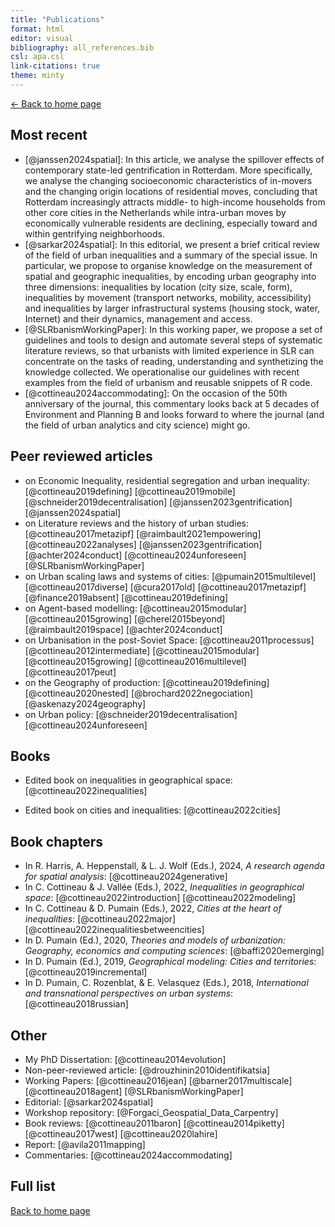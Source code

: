 ```yaml
---
title: "Publications"
format: html
editor: visual
bibliography: all_references.bib 
csl: apa.csl
link-citations: true
theme: minty 
---
```


[\<- Back to home page](http://clementinecttn.github.io/)

## Most recent {#publi-recent}

-   [@janssen2024spatial]: In this article, we analyse the spillover effects of contemporary state-led gentrification in Rotterdam. More specifically, we analyse the changing socioeconomic characteristics of in-movers and the changing origin locations of residential moves, concluding that Rotterdam increasingly attracts middle- to high-income households from other core cities in the Netherlands while intra-urban moves by economically vulnerable residents are declining, especially toward and within gentrifying neighborhoods. 
-   [@sarkar2024spatial]: In this editorial, we present a brief critical review of the field of urban inequalities and a summary of the special issue. In particular, we propose to organise knowledge on the measurement of spatial and geographic inequalities, by encoding urban geography into three dimensions: inequalities by location (city size, scale, form), inequalities by movement (transport networks, mobility, accessibility) and inequalities by larger infrastructural systems (housing stock, water, Internet) and their dynamics, management and access.
-   [@SLRbanismWorkingPaper]: In this working paper, we propose a set of guidelines and tools to design and automate several steps of systematic literature reviews, so that urbanists with limited experience in SLR can concentrate on the tasks of reading, understanding and synthetizing the knowledge collected. We operationalise our guidelines with recent examples from the field of urbanism and reusable snippets of R code.
-   [@cottineau2024accommodating]: On the occasion of the 50th anniversary of the journal, this commentary looks back at 5 decades of Environment and Planning B and looks forward to where the journal (and the field of urban analytics and city science) might go.

## Peer reviewed articles {#publi-articles}

-   on Economic Inequality, residential segregation and urban inequality: [@cottineau2019defining] [@cottineau2019mobile] [@schneider2019decentralisation] [@janssen2023gentrification] [@janssen2024spatial]
-   on Literature reviews and the history of urban studies: [@cottineau2017metazipf] [@raimbault2021empowering] [@cottineau2022analyses] [@janssen2023gentrification] [@achter2024conduct] [@cottineau2024unforeseen] [@SLRbanismWorkingPaper]
-   on Urban scaling laws and systems of cities: [@pumain2015multilevel] [@cottineau2017diverse] [@cura2017old] [@cottineau2017metazipf] [@finance2019absent] [@cottineau2019defining]
-   on Agent-based modelling: [@cottineau2015modular] [@cottineau2015growing] [@cherel2015beyond] [@raimbault2019space] [@achter2024conduct]
-   on Urbanisation in the post-Soviet Space: [@cottineau2011processus] [@cottineau2012intermediate] [@cottineau2015modular] [@cottineau2015growing] [@cottineau2016multilevel] [@cottineau2017peut]
-   on the Geography of production: [@cottineau2019defining] [@cottineau2020nested] [@brochard2022negociation] [@askenazy2024geography]
-   on Urban policy: [@schneider2019decentralisation] [@cottineau2024unforeseen]

## Books {#publi-books}

-   Edited book on inequalities in geographical space: [@cottineau2022inequalities]

-   Edited book on cities and inequalities: [@cottineau2022cities]

## Book chapters {#publi-book-chapters}

-   In R. Harris, A. Heppenstall, & L. J. Wolf (Eds.), 2024, *A research agenda for spatial analysis*: [@cottineau2024generative]
-   In C. Cottineau & J. Vallée (Eds.), 2022, *Inequalities in geographical space*: [@cottineau2022introduction] [@cottineau2022modeling]
-   In C. Cottineau & D. Pumain (Eds.), 2022, *Cities at the heart of inequalities*: [@cottineau2022major] [@cottineau2022inequalitiesbetweencities]
-   In D. Pumain (Ed.), 2020, *Theories and models of urbanization: Geography, economics and computing sciences*: [@baffi2020emerging]
-   In D. Pumain (Ed.), 2019, *Geographical modeling: Cities and territories*: [@cottineau2019incremental]
-   In D. Pumain, C. Rozenblat, & E. Velasquez (Eds.), 2018, *International and transnational perspectives on urban systems*: [@cottineau2018russian]

## Other {#publi-other}

-   My PhD Dissertation: [@cottineau2014evolution]
-   Non-peer-reviewed article: [@drouzhinin2010identifikatsia]
-   Working Papers: [@cottineau2016jean] [@barner2017multiscale] [@cottineau2018agent] [@SLRbanismWorkingPaper]
-   Editorial: [@sarkar2024spatial]
-   Workshop repository: [@Forgaci_Geospatial_Data_Carpentry]
-   Book reviews: [@cottineau2011baron] [@cottineau2014piketty] [@cottineau2017west] [@cottineau2020lahire]
-   Report: [@avila2011mapping]
-   Commentaries: [@cottineau2024accommodating]

## Full list {#publi-list}

::: {#refs}
:::

[Back to home page](http://clementinecttn.github.io/)
